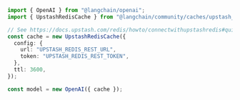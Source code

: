 ```typescript
import { OpenAI } from "@langchain/openai";
import { UpstashRedisCache } from "@langchain/community/caches/upstash_redis";

// See https://docs.upstash.com/redis/howto/connectwithupstashredis#quick-start for connection options
const cache = new UpstashRedisCache({
  config: {
    url: "UPSTASH_REDIS_REST_URL",
    token: "UPSTASH_REDIS_REST_TOKEN",
  },
  ttl: 3600,
});

const model = new OpenAI({ cache });
```
